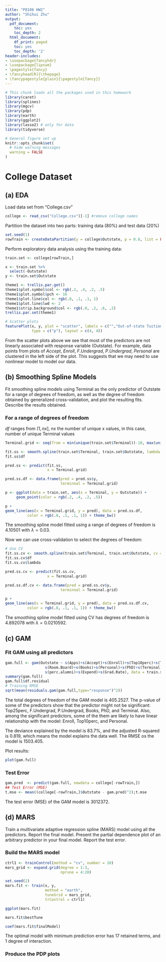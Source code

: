 ```yaml
---
title: "P8106 HW2" 
author: "Shihui Zhu"
output:
  pdf_document:
    toc: yes
    toc_depth: 2
  html_document:
    df_print: paged
    toc: yes
    toc_depth: '2'
header-includes:
- \usepackage{fancyhdr}
- \usepackage{lipsum}
- \pagestyle{fancy}
- \fancyhead[R]{\thepage}
- \fancypagestyle{plain}{\pagestyle{fancy}}
--- 
```


\newpage

```r
# This chunk loads all the packages used in this homework
library(caret) 
library(splines)
library(mgcv)
library(pdp)
library(earth)
library(ggplot2)
library(lasso2) # only for data
library(tidyverse)

# General figure set up
knitr::opts_chunk$set(
  # hide warning messages
  warning = FALSE
)
```

# College Dataset
## (a) EDA

Load data set from "College.csv"
```r
college <- read_csv("College.csv")[-1] #remove college names
```

Partition the dataset into two parts: training data (80%) and test data (20%)
```r
set.seed(1)
rowTrain <- createDataPartition(y = college$Outstate, p = 0.8, list = FALSE)
```
   
Perform exploratory data analysis using the training data:
```r
train.set <- college[rowTrain,]

x <- train.set %>%
  select(-Outstate)
y <- train.set$Outstate

theme1 <- trellis.par.get()
theme1$plot.symbol$col <- rgb(.2, .4, .2, .5)
theme1$plot.symbol$pch <- 16
theme1$plot.line$col <- rgb(.8, .1, .1, 1)
theme1$plot.line$lwd <- 2
theme1$strip.background$col <- rgb(.0, .2, .6, .2)
trellis.par.set(theme1)

# Scatter plots
featurePlot(x, y, plot = "scatter", labels = c("","Out-of-state Tuition"),
            type = c("p"), layout = c(4, 4))
```

From the scatter plots above we see that most of the predictors are not linearly associated with response variable (Outstate). For example, data points from plots of $Accept$, $Enroll$, $F.Undergrad$, $P.Undergrad$, $Personal$ are clustered in the left side of the plot. This suggests that we may need to use nonlinear model to model our data.

## (b) Smoothing Spline Models

Fit smoothing spline models using Terminal as the only predictor of Outstate for a range of degrees of freedom, as well as the degree of freedom obtained by generalized cross-validation, and plot the resulting fits. Describe the results obtained.

### For a range of degrees of freedom

$df$ ranges from $(1,nx]$, nx the number of unique x values, in this case, number of unique Terminal values

```r
Terminal.grid <- seq(from = min(unique(train.set$Terminal))-10, max(unique(train.set$Terminal))+10, by = 1)

fit.ss <- smooth.spline(train.set$Terminal, train.set$Outstate, lambda = 0.03, cv = FALSE, df = seq(from = 1.2, to = length(unique(train.set$Terminal)), by = 0.2))
fit.ss$df

pred.ss <- predict(fit.ss,
                   x = Terminal.grid)

pred.ss.df <- data.frame(pred = pred.ss$y,
                         terminnal = Terminal.grid)

p <- ggplot(data = train.set, aes(x = Terminal, y = Outstate)) +
     geom_point(color = rgb(.2, .4, .2, .5))

p +
geom_line(aes(x = Terminal.grid, y = pred), data = pred.ss.df,
          color = rgb(.8, .1, .1, 1)) + theme_bw()
```

The smoothing spline model fitted using a range of degrees of freedom is 4.10501 with $\lambda=0.03$.

Now we can use cross-validation to select the degrees of freedom:

```r
# Use CV
fit.ss.cv <- smooth.spline(train.set$Terminal, train.set$Outstate, cv = TRUE)
fit.ss.cv$df
fit.ss.cv$lambda

pred.ss.cv <- predict(fit.ss.cv,
                   x = Terminal.grid)

pred.ss.df.cv <- data.frame(pred = pred.ss.cv$y,
                         terminnal = Terminal.grid)

p +
geom_line(aes(x = Terminal.grid, y = pred), data = pred.ss.df.cv,
          color = rgb(.8, .1, .1, 1)) + theme_bw()
```
The smoothing spline model fitted using CV has degrees of freedom is 4.892078 with $\lambda=0.0210592$.

## (c) GAM

### Fit GAM using all predictors

```r
gam.full <- gam(Outstate ~ s(Apps)+s(Accept)+s(Enroll)+s(Top10perc)+s(Top25perc)+s(F.Undergrad)+s(P.Undergrad)+
                  s(Room.Board)+s(Books)+s(Personal)+s(PhD)+s(Terminal)+s(S.F.Ratio)+
                  s(perc.alumni)+s(Expend)+s(Grad.Rate), data = train.set)
summary(gam.full)
gam.full$df.residual
# Training RMSE
sqrt(mean(residuals.gam(gam.full,type="response")^2))
```

The total degrees of freedom of the GAM model is 405.2527. The p-value of some of the predictors show that the predictor might not be significant: Top25perc, F.Undergrad, P.Undergrad, Books, PhD,
and Terminal. Also, among the significant predictors, some of the them are likely to have linear relationship with the model: Enroll, Top10perc, and Personal. 

The deviance explained by the model is 83.7%, and the adjusted R-squared is 0.819, which means the model explains the data well. The RMSE os the model is 1503.405. 

Plot results:

```r
plot(gam.full)
```

### Test Error

```r
gam.pred  <- predict(gam.full, newdata = college[-rowTrain,])
## Test Error (MSE)
t.mse <- mean((college[-rowTrain,]$Outstate - gam.pred)^2);t.mse
```

The test error (MSE) of the GAM model is 3012372. 

## (d) MARS

Train a multivariate adaptive regression spline (MARS) model using all the predictors. Report the final model. Present the partial dependence plot of an arbitrary predictor in your final model. Report the test error.

### Build the MARS model

```r
ctrl1 <- trainControl(method = "cv", number = 10)
mars_grid <- expand.grid(degree = 1:3, 
                         nprune = 4:20)

set.seed(2)
mars.fit <- train(x, y,
                  method = "earth",
                  tuneGrid = mars_grid,
                  trControl = ctrl1)

ggplot(mars.fit)
```

```r
mars.fit$bestTune

coef(mars.fit$finalModel) 
```

The optimal model with minimum prediction error has 17 retained terms, and 1 degree of interaction.  

### Produce the PDP plots












